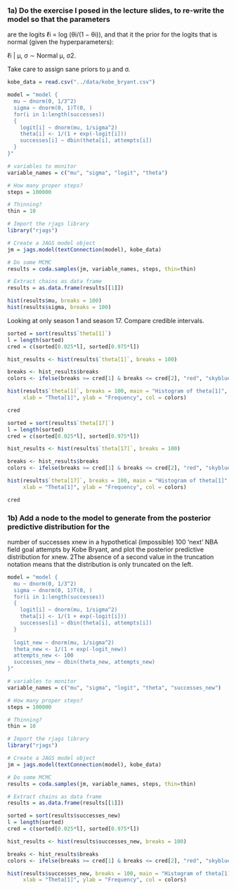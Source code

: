 ### 1a) Do the exercise I posed in the lecture slides, to re-write the model so that the parameters
are the logits ℓi = log (θi/(1 − θi)), and that it the prior for the logits that is normal (given
the hyperparameters):

ℓi | μ, σ ∼ Normal μ, σ2.

Take care to assign sane priors to μ and σ.

```r
kobe_data = read.csv("../data/kobe_bryant.csv")

model = "model {
  mu ~ dnorm(0, 1/3^2)
  sigma ~ dnorm(0, 1)T(0, )
  for(i in 1:length(successes))
  {
    logit[i] ~ dnorm(mu, 1/sigma^2)
    theta[i] <- 1/(1 + exp(-logit[i]))
    successes[i] ~ dbin(theta[i], attempts[i])
  }
}"
```


```r
# variables to monitor
variable_names = c("mu", "sigma", "logit", "theta")

# How many proper steps?
steps = 100000

# Thinning?
thin = 10

# Import the rjags library
library("rjags")

# Create a JAGS model object
jm = jags.model(textConnection(model), kobe_data)

# Do some MCMC
results = coda.samples(jm, variable_names, steps, thin=thin)

# Extract chains as data frame
results = as.data.frame(results[[1]])
```


```r
hist(results$mu, breaks = 100)
hist(results$sigma, breaks = 100)
```

Looking at only season 1 and season 17. Compare credible intervals.

```r
sorted = sort(results$`theta[1]`)
l = length(sorted)
cred = c(sorted[0.025*l], sorted[0.975*l])

hist_results <- hist(results$`theta[1]`, breaks = 100)

breaks <- hist_results$breaks
colors <- ifelse(breaks >= cred[1] & breaks <= cred[2], "red", "skyblue")

hist(results$`theta[1]`, breaks = 100, main = "Histogram of theta[1]", 
     xlab = "Theta[1]", ylab = "Frequency", col = colors)
```

```r
cred
```


```r
sorted = sort(results$`theta[17]`)
l = length(sorted)
cred = c(sorted[0.025*l], sorted[0.975*l])

hist_results <- hist(results$`theta[17]`, breaks = 100)

breaks <- hist_results$breaks
colors <- ifelse(breaks >= cred[1] & breaks <= cred[2], "red", "skyblue")

hist(results$`theta[17]`, breaks = 100, main = "Histogram of theta[1]", 
     xlab = "Theta[1]", ylab = "Frequency", col = colors)
```

```r
cred
```

### 1b) Add a node to the model to generate from the posterior predictive distribution for the
number of successes xnew in a hypothetical (impossible) 100 ‘next’ NBA field goal attempts
by Kobe Bryant, and plot the posterior predictive distribution for xnew.
2The absence of a second value in the truncation notation means that the distribution is only truncated on
the left.

```r
model = "model {
  mu ~ dnorm(0, 1/3^2)
  sigma ~ dnorm(0, 1)T(0, )
  for(i in 1:length(successes))
  {
    logit[i] ~ dnorm(mu, 1/sigma^2)
    theta[i] <- 1/(1 + exp(-logit[i]))
    successes[i] ~ dbin(theta[i], attempts[i])
  }
  
  logit_new ~ dnorm(mu, 1/sigma^2)
  theta_new <- 1/(1 + exp(-logit_new))
  attempts_new <- 100
  successes_new ~ dbin(theta_new, attempts_new)
}"
```

```r
# variables to monitor
variable_names = c("mu", "sigma", "logit", "theta", "successes_new")

# How many proper steps?
steps = 100000

# Thinning?
thin = 10

# Import the rjags library
library("rjags")

# Create a JAGS model object
jm = jags.model(textConnection(model), kobe_data)

# Do some MCMC
results = coda.samples(jm, variable_names, steps, thin=thin)

# Extract chains as data frame
results = as.data.frame(results[[1]])
```

```r
sorted = sort(results$successes_new)
l = length(sorted)
cred = c(sorted[0.025*l], sorted[0.975*l])

hist_results <- hist(results$successes_new, breaks = 100)

breaks <- hist_results$breaks
colors <- ifelse(breaks >= cred[1] & breaks <= cred[2], "red", "skyblue")

hist(results$successes_new, breaks = 100, main = "Histogram of theta[1]", 
     xlab = "Theta[1]", ylab = "Frequency", col = colors)
```

